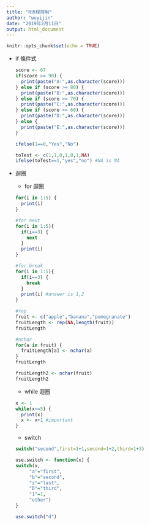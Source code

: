 ---
title: "R流程控制"
author: "wuyijin"
date: "2019年2月11日"
output: html_document
---

```{r setup, include=FALSE}
knitr::opts_chunk$set(echo = TRUE)
```

*   if 條件式
    ```{r warning=FALSE}
    score <- 67
    if(score >= 90) {
      print(paste("A:",as.character(score)))
    } else if (score >= 80) {
      print(paste("B:",as.character(score)))	
    } else if (score >= 70) {
      print(paste("C:",as.character(score)))	
    } else if (score >= 60) {
      print(paste("D:",as.character(score)))	
    } else {
      print(paste("E:",as.character(score)))	
    }
    
    ifelse(1==0,"Yes","No") 

    toTest <- c(1,1,0,1,0,1,NA)
    ifelse(toTest==1,"yes","no") #NA is NA
    ```
    
*   迴圈
    *   for 迴圈
    ```{r warning=FALSE}
    for(i in 1:5) {
      print(i)
    }

    #for next
    for(i in 1:5){
      if(i==3) {
        next
      }
      print(i) 
    }

    #for break
    for(i in 1:5){
      if(i==3) {
        break
      }
      print(i) #answer is 1,2
    }

    #rep
    fruit <- c("apple","banana","pomegranate")
    fruitLength <- rep(NA,length(fruit))
    fruitLength

    #nchar
    for(a in fruit) {
      fruitLength[a] <- nchar(a)
    }
    fruitLength

    fruitLength2 <- nchar(fruit)
    fruitLength2
    ```
    
    *   while 迴圈
    ```{r warning=FALSE}
    x <- 1
    while(x<=5) {
      print(x)
      x <- x+1 #important
    }
    ```
    *   switch
    ```{r warning=FALSE}    
    switch("second",first=1+1,second=1+2,third=1+3)
    
    use.switch <- function(x) {
    switch(x,
         "a"="first",
         "b"="second",
         "z"="last",
         "D"="third",
         "1"=1,
         "other")
    }

    use.switch("d")
    ```